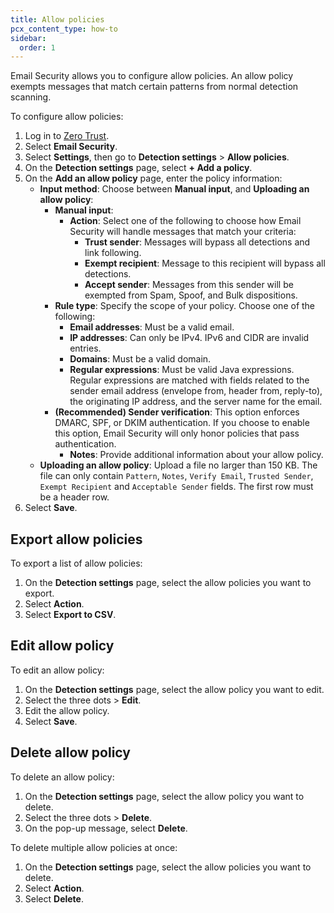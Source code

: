 ```yaml
---
title: Allow policies
pcx_content_type: how-to
sidebar:
  order: 1
---
```


Email Security allows you to configure allow policies. An allow policy exempts messages that match certain patterns from normal detection scanning.

To configure allow policies:

1. Log in to [Zero Trust](https://one.dash.cloudflare.com/).
2. Select **Email Security**.
3. Select **Settings**, then go to **Detection settings** > **Allow policies**.
4. On the **Detection settings** page, select **+ Add a policy**.
5. On the **Add an allow policy** page, enter the policy information:
   - **Input method**: Choose between **Manual input**, and **Uploading an allow policy**:
       - **Manual input**:
           - **Action**: Select one of the following to choose how Email Security will handle messages that match your criteria:
               - **Trust sender**: Messages will bypass all detections and link following.
               - **Exempt recipient**: Message to this recipient will bypass all detections.
               - **Accept sender**: Messages from this sender will be exempted from Spam, Spoof, and Bulk dispositions.
       - **Rule type**: Specify the scope of your policy. Choose one of the following:
           - **Email addresses**: Must be a valid email.
           - **IP addresses**: Can only be IPv4. IPv6 and CIDR are invalid entries.
           - **Domains**: Must be a valid domain.
           - **Regular expressions**: Must be valid Java expressions. Regular expressions are matched with fields related to the sender email address (envelope from, header from, reply-to), the originating IP address, and the server name for the email.
     - **(Recommended) Sender verification**: This option enforces DMARC, SPF, or DKIM authentication. If you choose to enable this option, Email Security will only honor policies that pass authentication.
       - **Notes**: Provide additional information about your allow policy.
   - **Uploading an allow policy**: Upload a file no larger than 150 KB. The file can only contain `Pattern`, `Notes`, `Verify Email`, `Trusted Sender`, `Exempt Recipient` and `Acceptable Sender` fields. The first row must be a header row. 
6. Select **Save**.

## Export allow policies

To export a list of allow policies:

1. On the **Detection settings** page, select the allow policies you want to export.
2. Select **Action**.
3. Select **Export to CSV**.

## Edit allow policy

To edit an allow policy:

1. On the **Detection settings** page, select the allow policy you want to edit.
2. Select the three dots > **Edit**.
3. Edit the allow policy.
4. Select **Save**.

## Delete allow policy

To delete an allow policy:

1. On the **Detection settings** page, select the allow policy you want to delete.
2. Select the three dots > **Delete**.
3. On the pop-up message, select **Delete**.

To delete multiple allow policies at once:

1. On the **Detection settings** page, select the allow policies you want to delete.
2. Select **Action**.
3. Select **Delete**. 